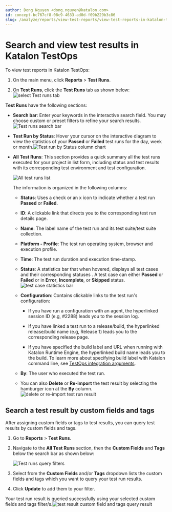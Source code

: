 ```yaml
---
author: Dong Nguyen <dong.nguyen@katalon.com>
id: concept-bc767cf8-08c9-4633-ad0d-f09b229b3c86
slug: /analyze/reports/view-test-reports/view-test-reports-in-katalon-testops/view-test-run-results/search-and-view-test-results-in-katalon-testops
---
```


# Search and view test results in Katalon TestOps

To view test reports in Katalon TestOps:

1.  On the main menu, click **Reports** &gt; **Test Runs**.

2.  On **Test Runs**, click the **Test Runs** tab as shown below:<img src="/doc_images/Documents/Analyze/Reports/View_Test_Reports/View_reports_in_TestOps/View_test_run_results/Search_and_view_test_results/Image/TO-Reports-Test_Runs_tab.png" alt="select Test runs tab" />


**Test Runs** have the following sections:

-   **Search bar**: Enter your keywords in the interactive search field. You may choose custom or preset filters to refine your search results.<img src="/doc_images/Documents/Analyze/Reports/View_Test_Reports/View_reports_in_TestOps/View_test_run_results/Search_and_view_test_results/Image/TO-Reports-Test_Runs_search_bar.png" alt="Test runs search bar" />

-   **Test Run by Status**: Hover your cursor on the interactive diagram to view the statistics of your **Passed** or **Failed** test runs for the day, week or month.<img src="/doc_images/Documents/Analyze/Reports/View_Test_Reports/View_reports_in_TestOps/View_test_run_results/Search_and_view_test_results/Image/TO-Reports-Test_Run_by_Status.png" alt="Test run by Status column chart" />

-   **All Test Runs**: This section provides a quick summary all the test runs executed for your project in list form, including status and test results with its corresponding test environment and test configuration.

    <img src="/doc_images/Documents/Analyze/Reports/View_Test_Reports/View_reports_in_TestOps/View_test_run_results/Search_and_view_test_results/Image/TO-Reports-All_Test_Runs.png" alt="All test runs list" />

    The information is organized in the following columns:

    -   **Status**: Uses a check or an x icon to indicate whether a test run **Passed** or **Failed**.

    -   **ID**: A clickable link that directs you to the corresponding test run details page.

    -   **Name**: The label name of the test run and its test suite/test suite collection.

    -   **Platform - Profile**: The test run operating system, browser and execution profile.

    -   **Time**: The test run duration and execution time-stamp.

    -   **Status**: A statistics bar that when hovered, displays all test cases and their corresponding statuses . A test case can either **Passed** or **Failed** or in **Error**, **Incomplete**, or **Skipped** status.<img src="/doc_images/Documents/Analyze/Reports/View_Test_Reports/View_reports_in_TestOps/View_test_run_results/Search_and_view_test_results/Image/TO-Reports-Test_case_status.png" alt="test case statistics bar" />

    -   **Configuration**: Contains clickable links to the test run's configuration:

        -   If you have run a configuration with an agent, the hyperlinked session ID \(e.g, \#2288\) leads you to the session log.

        -   If you have linked a test run to a release/build, the hyperlinked release/build name \(e.g, Release 1\) leads you to the corresponding release page.

        -   If you have specified the build label and URL when running with Katalon Runtime Engine, the hyperlinked build name leads you to the build. To learn more about specifying build label with Katalon command line, see [TestOps integration arguments](/execute/katalon-runtime-engine/command-line-syntax-in-katalon-runtime-engine#).

    -   **By**: The user who executed the test run.

    -   You can also **Delete** or **Re-import** the test result by selecting the hamburger icon at the **By** column. <img src="/doc_images/Documents/Analyze/Reports/View_Test_Reports/View_reports_in_TestOps/View_test_run_results/Search_and_view_test_results/Image/TO-Reports-All_test_runs_hamburger_icon.png" alt="delete or re-import test run result" />


## Search a test result by custom fields and tags

After assigning custom fields or tags to test results, you can query test results by custom fields and tags.

1.  Go to **Reports** &gt; **Test Runs**.

2.  Navigate to the **All Test Runs** section, then the **Custom Fields** and **Tags** below the search bar as shown below:

    <img src="/doc_images/Documents/Analyze/Reports/View_Test_Reports/View_reports_in_TestOps/View_test_run_results/View_test_run_results_and_execution_logs/Image/TO-Reports-Custom_Fields_and_Tags_filter_query.png" alt="Test runs query filters" />

3.  Select from the **Custom Fields** and/or **Tags** dropdown lists the custom fields and tags which you want to query your test run results.

4.  Click **Update** to add them to your filter.


Your test run result is queried successfully using your selected custom fields and tags filter/s.<img src="/doc_images/Documents/Analyze/Reports/View_Test_Reports/View_reports_in_TestOps/View_test_run_results/View_test_run_results_and_execution_logs/Image/TO-Test_Management-query_result.png" alt="test result custom field and tags query result" />